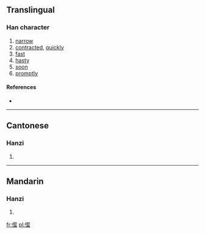 ==Translingual==

===Han character===
{{Han char|rn=9|rad=人|as=16|sn=18|four=|canj=人卜水一 (OYEM)}}

# [[narrow]]
# [[contracted]], [[quickly]]
# [[fast]]
# [[hasty]]
# [[soon]]
# [[promptly]]

====References====
* {{Han ref|kx=0121.140|hdz=10236.080|uh=34A0|ud=13472}}

----

==Cantonese==

===Hanzi===
{{yue-hanzi|jyut=|y=hai6}}

# {{defn|lang=yue|sort=人16}}

----

==Mandarin==

===Hanzi===
{{cmn-hanzi|pin=[[xiè]] ([[xie4]])|wg=hsieh<sup>4</sup>}}

# {{defn|lang=cmn|sort=人16}}

[[fr:㒠]]
[[pl:㒠]]